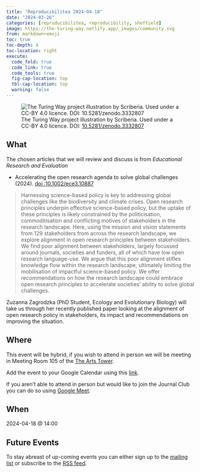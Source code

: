 ```yaml
---
title: "Reproducibilitea 2024-04-18"
date: "2024-03-26"
categories: [reproducibilitea, reproducibility, sheffield]
image: https://the-turing-way.netlify.app/_images/community.svg
from: markdown+emoji
toc: true
toc-depth: 4
toc-location: right
execute:
  code_fold: true
  code_link: true
  code_tools: true
  fig-cap-location: top
  tbl-cap-location: top
  warning: false
---
```


![The Turing Way project illustration by Scriberia. Used under a CC-BY 4.0 licence. DOI: [10.5281/zenodo.3332807](https://doi.org/10.5281/zenodo.3332807)](https://the-turing-way.netlify.app/_images/community.svg)

## What

The chosen articles that we will review and discuss is from _Educational Research and Evaluation_

+ Accelerating the open research agenda to solve global challenges (2024). [doi
  :10.1002/ece3.10887](https://doi.org/10.1002/ece3.10887)

> Harnessing science-based policy is key to addressing global challenges like the biodiversity and climate crises. Open
> research principles underpin effective science-based policy, but the uptake of these principles is likely constrained
> by the politicisation, commoditisation and conflicting motives of stakeholders in the research landscape. Here, using
> the mission and vision statements from 129 stakeholders from across the research landscape, we explore alignment in
> open research principles between stakeholders. We find poor alignment between stakeholders, largely focussed around
> journals, societies and funders, all of which have low open research language-use. We argue that this poor alignment
> stifles knowledge flow within the research landscape, ultimately limiting the mobilisation of impactful science-based
> policy. We offer recommendations on how the research landscape could embrace open research principles to accelerate
> societies' ability to solve global challenges.

Zuzanna Zagrodzka (PhD Student, Ecology and Evolutionary Biology) will take us through her recently published paper
looking at the alignment of open research policy in stakeholders, its impact and recommendations on improving the situation.

## Where

This event will be hybrid, if you wish to attend in person we will be meeting in Meeting Room 105 of the
[The Arts Tower](https://www.openstreetmap.org/#map=19/53.38271/-1.48729).

Add the event to your Google Calendar using this
[link](https://calendar.google.com/calendar/event?action=TEMPLATE&tmeid=NzF1ODc4M3RlOWJxcmh2Z2xqM2I4bjRzcmYgbi5zaGVwaGFyZEBzaGVmZmllbGQuYWMudWs&tmsrc=n.shephard%40sheffield.ac.uk).

If you aren't able to attend in person but would like to join the Journal Club you can do so using [Google
Meet](meet.google.com/gjh-deen-hnk).

## When

2024-04-18 @ 14:00

## Future Events

To stay abreast of up-coming events you can either sign up to the [mailing
list](https://groups.google.com/a/sheffield.ac.uk/g/reproducibilitea) or subscribe to the [RSS
feed](https://reproducibilitea-sheffield.github.io/index.xml).
